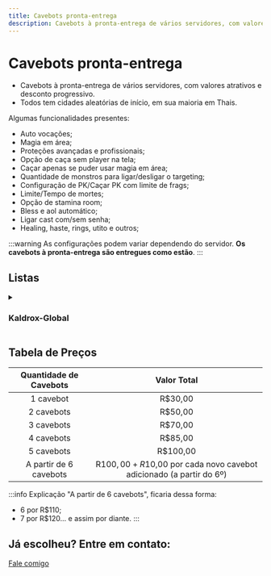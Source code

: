 ```yaml
---
title: Cavebots pronta-entrega
description: Cavebots à pronta-entrega de vários servidores, com valores atrativos e desconto progressivo.
---
```

# Cavebots pronta-entrega
- Cavebots à pronta-entrega de vários servidores, com valores atrativos e desconto progressivo.
- Todos tem cidades aleatórias de início, em sua maioria em Thais.

Algumas funcionalidades presentes:
  - Auto vocações;
  - Magia em área;
  - Proteções avançadas e profissionais;
  - Opção de caça sem player na tela;
  - Caçar apenas se puder usar magia em área;
  - Quantidade de monstros para ligar/desligar o targeting;
  - Configuração de PK/Caçar PK com limite de frags;
  - Limite/Tempo de mortes;
  - Opção de stamina room;
  - Bless e aol automático;
  - Ligar cast com/sem senha;
  - Healing, haste, rings, utito e outros;

:::warning
As configurações podem variar dependendo do servidor.
**Os cavebots à pronta-entrega são entregues como estão**.
:::

## Listas
<details>
  <summary>
    <h3>Kaldrox-Global</h3>
  </summary>
1. Abdendriel Fury, Dragon Lord & Infernalist Furygate
2. Abdendriel Fury Hellgate
3. Abdendriel Grim Reaper Hellgate
4. Abdendriel Grim Reaper & Spectre Orc Fortress E
5. Abdendriel Western Nightstalker & Western Corrupter Hellgate
6. Abdendriel Western Princess & Western Undead Hellgate
7. Abdendriel Western Undead Hellgate Tower
8. Ankrahmun Dark Torturer & Grim Reaper North
9. Ankrahmun Western Nightstalker, Behemoth & Western Princess (Tarpit Tomb) 
10. Arcana Demon NE
11. Arcana Dragon Lord E
12. Arcana Medusa N
13. Arcana Nightmare North
14. Arcana Phantasm SE
15. Arcana Undead Dragon NE
16. Arcana Western Nightstalker, Western Corrupter, Western Terramite, Western Princess & Western Undead North
17. Ashmura Asuras
18. Ashmura Cyclops Wooly & Behemoth E
19. Ashmura Fury E
20. Ashmura Western Nightstalker & Behemoth E
21. Ashmura Western Undead E
22. Atlanta Medusa, Hydra, Serpent Spawn & Hero
23. Bali Cyclops Wooly Zahrain
24. Bali Dark Asura, Dawnfire Asura, Midnight Asura & Frost Flower Asura Zahrain
25. Bali Dragon Lord
26. Bali Draken Zahrain
27. Bali Elf Black Gaard S
28. Bali Elf Black Gaard W
29. Bali Fury
30. Bali Fury Gaard W
31. Bali Fury of Venom
32. Bali Fury of Venom Zahrain S
33. Bali Fury of Venom Zahrain Sub Solo
34. Bali Golden Asura, Dawnfire Asura, Midnight Asura & Frost Flower Asura Zahrain
35. Bali Golden Warrior Zahrain N
36. Bali Golden Warrior Zahrain NW
37. Bali Grim Reaper, Dark Torturer & Spectre Zahrain
38. Bali Hellhound Sub-solo Castle
39. Bali Hydra N
40. Bali Infernalist, Dark Torturer e Grim Reaper Gaard W
41. Bali Juggernaut
42. Bali Medusa Serpent Spawn Hydra Zahrain
43. Bali Nefilim Gaard W
44. Bali Phantasm Gaard
45. Bali Roshamuul Monsters Zahrain
46. Bali Terrorsleep
47. Bali Western Behemoth
48. Bali Western Behemoth Zahrain N
49. Bali Western Nightstalker & Behemoth Zahrain N
50. Bali Western Princess & Western Undead Desert Zahrain
51. Bali Western Princess Zahrain Sub
52. Bali Western Undead Zahrain Sub
53. Bhaskar Asura
54. Bhaskar Black Warlock
55. Bhaskar Castle
56. Bhaskar Dark Torturer Lost Soul Destroyer S
57. Bhaskar Defiler Western Wyrm S
58. Bhaskar Demon, Dragon Lord, Fury & Infernalist
59. Bhaskar Dragon Lord NW
60. Bhaskar Draken North
61. Bhaskar Frost Dragon Terrorsleep
62. Bhaskar Fury Defiler Infernalist e Outros
63. Bhaskar Fury Dragon Lord Princess
64. Bhaskar Fury of Venom Medusa Sub W
65. Bhaskar Fury Of Venom W
66. Bhaskar Fury Sub-Solo SE
67. Bhaskar Grim Reaper Dark Torturer S
68. Bhaskar Grim Reaper Lost Soul Choking Fear
69. Bhaskar Lizard & Nefilim
70. Bhaskar Medusa Hydra Serpent W
71. Bhaskar Nefilim Cyclops Princess Behemoth
72. Bhaskar Phantasm North
73. Bhaskar Roshamuul Monsters
74. Bhaskar Western Behemoth S
75. Bhaskar Western Princess & Western Undead Village
76. Bhaskar Western Princess Village
77. Bhaskar Western Undead Princess S
78. Carlin Frost Dragon Sub-Solo Senja Vega
79. Carlin Golden Warrior
80. Carlin Grim Reaper, Dark Torturer, Lost Soul e Fury Sub
81. Carlin Warlock Demona
82. Cauldron Cyclops Wooly
83. Cauldron Draken S
84. Cauldron Grim Fury Juggernaut Demon Castle
85. Cauldron Grim Reaper & Medusa
86. Danil City Venom Camp
87. Darashia Grim Dark NW
88. Darashia Grim Reaper Drefia
89. Darashia Western Behemoth
90. Darmax Dragon Lord NW SubSolo
91. Darmax Fury W
92. Darmax Grim Reaper W
93. Darmax Hydra NE
94. Darmax Medusa NW
95. Darmax Western Undead Princess
96. Dragon Cave
97. Dungeon Dragon Lord
98. Dungeon Grim Reaper
99. Dungeon Hydra & Golden Warrior
100. Edron Asuras
101. Edron Betrayed Wraith Lost Soul Demon Spectre Inquisition
102. Edron Dark Lost Betrayed Wraith
103. Edron Dark Torturer Lost Soul Betrayed Wraith Inquisition
104. Edron Defiler Plaguesmith Blightwalker Inquisition
105. Edron Grim Reaper Anihilator
106. Edron Grim Reaper Hero Fortress
107. Edron The Hive Last Room Inquisition
108. Edron Western Nightstalker Corrupter Terramite W
109. Erebor Dragon Lord South
110. Erebor Grim Reaper N
111. Ethno Asura Camp
112. Ethno Cyclops Wooly Tower NW
113. Ethno Demon
114. Ethno Dragon Lord
115. Ethno Dragon Lord Fury Destroyer Mine SW
116. Ethno Drakens
117. Ethno Frazzlemaw Guzzlemaw Silencer
118. Ethno Frost Dragon
119. Ethno Western Behemoth South
120. Ethno Western Nightstalker Behemoth
121. Farmine Westerns Behemoth
122. Gengia DL Golden Western West
123. Gengia Hero DarkT Lost Soul S
124. Gengia Hydra Medusa
125. Gengia Western Princess Undead SW
126. Ghenov Cyclops Western Behemoth
127. Ghenov Dragon Lord
128. Ghenov Infernalist Dragon Lord
129. Glorath Draken
130. Gundabad Cyclops Wooly Behemoth E
131. Gundabad Cyclops Wooly Behemoth NE
132. Gundabad Dragon Lord S
133. Gundabad Draken W
134. Gundabad Grim Reaper NE
135. Gundabad Grim Reaper S
136. Gundabad Grim Spectre
137. Gundabad Hellhound
138. Gundabad Infernalist W
139. Gundabad Lizard Chosen W
140. Gundabad Lizard Draken NE
141. Gundabad Medusa NE
142. Gundabad Medusa Serpent Spawn E
143. Gundabad Nightmare North
144. Gundabad Prison
145. Gundabad Sea Serpent Quaras
146. Gundabad Undead Dragon SE
147. Gundabad Western Behemoth Cyclops Wooly 
148. Gundabad Western Nighstalker S
149. Gundabad Westerns NE
150. Ice City Vip Ice Camp
151. Ice Island Fury of Ice
152. Kampala Draken Lizard
153. Kampala Medusa
154. Kampala Serpent Spawn
155. Kazordoon Castle of Mondrar
156. Kazordoon Draken
157. Kazordoon Golden Warrior Isle of Devil
158. Liberty Bay Asura Peg Leg
159. Liberty Bay Medusa Serpent Spawn Hydra Goroma
160. Liberty Bay Medusa Serpent Spawn Treasure Island
161. Liberty Bay Phantasm
162. Liberty Bay Western Princess Peg Leg
163. Liberty Bay Westerns Nargor
164. Medusa Cave
165. Oken Infernalist Dragon Lord
166. Outland Medusa
167. Palladium Asura SE
168. Palladium Black Warlock North
169. Palladium Demon Dragon Lord W
170. Palladium Draken Ghastly
171. Palladium Fury N
172. Palladium Fury NE
173. Palladium Fury Of Venom GS SE
174. Palladium Fury Of Venom Hydra S
175. Palladium Fury Of Venom Medusa N
176. Palladium Golden Warrior DL W
177. Palladium Grim Reaper S
178. Palladium Infernalist DL Golden Warrior
179. Palladium Infernalist Dragon Lord S
180. Palladium Juggernaut
181. Palladium Neflim Undead Hellhound
182. Palladium Undead Dark Lost NE
183. Palladium Utorion
184. Palladium Western Cyclops Undead
185. Palladium Western Undead Princess W
186. Paper City Hydra
187. Port Hope Asura Palace
188. Port Hope Asura Palace Mirror
189. Port Hope Medusa Hydra Serpent Spawn Banuta
190. Port Hope Medusa Hydra Serpent Spawn Dragon Lord Medusa Tower
191. Port Hope Western Undead Tiquanda
192. Pyre Dragon Lord
193. Pyre Medusa Defiler Bog Hydra SE
194. Pyre Warlock
195. Python Defiler Phantasm Spectre North
196. Python Phantasm
197. Roshamuul North & South
198. Roshamuul Prison
199. Snowflake Dark Torturer Lost Soul
200. Snowflake Fury W
201. Snowflake Hydra SE
202. Svargrond Asuras Barbarian Camp
203. Svargrond Asuras Camp
204. Svargrond Frost Nibelor
205. Svargrond Fury of Ice Terrorsleep Frost Dragon Helheim
206. Svargrond Grim Reaper Mine
207. Svargrond Prison Mine W
208. Svargrond Prison North
209. Thais Behemoth Western Nightstalker S
210. Valar Afflicted Strider, Blemished Spawn & Eyeless Devourer
211. Valar Bashmu & Juvenile Bashmu
212. Valar Boar Man, Carnivostrich, Crape Man, Harpy, Liodile & Rhindeer
213. Valar Breach Brood, Dread Intruder, Reality Reaver & Sparkion
214. Valar Cobras
215. Valar Crazeds & Arachnophobica
216. Valar Devourer, Glooth Golem, Metal Gargoyle & Rot Elemental
217. Valar Diremaw & Deepworm
218. Valar Dragolisk, Mega Dragon & Wardragon
219. Valar Exotics
220. Valar Falcon Knight & Falcon Paladin
221. Valar Feral Sphinx, Goannas, Manticore & Werelions
222. Valar Flimsy Lost Soul, Mean Lost Soul & Freakish Lost Soul
223. Valar Lumbering & Spiky Carnivor
224. Valar Minotaurs
225. Valar Rustheap Golem & Metal Gargoyle
226. Valar Sight Of Surrender
227. Valar Spectres & Arachnophobica
228. Valar Sphinx, Lamassu, Girtablilu Warrior & Crypt Warden
229. Valar The Secret Library
230. Valar True Asuras & Hellhound
231. Valar Usurpers
232. Valar Vexclaw, Grimeleech & Hellflayer
233. Valar Waspoid, Spidris Elite, Spitter, Crawler, Spidris, Hive Overseer & Kollos
234. Valar Wereboar, Werebadger, Werebear & Werewolf
235. Valar Werehyaena Shaman & Werehyaena
236. Venore Black Warlock Dark Catedral
237. Venore Cyclops Wooly Behemoth East
238. Venore Draken Defiler Plaguesmith Swamp Troll Den S
239. Venore Golden Warrior SW
240. Venore Grim Reaper Dark Catedral
241. Venore Medusa Dark Catedral
242. Venore Medusa Serpent E
243. Western Desert Nightstalker
244. Western Desert Princess Undead
245. Yalahar Grim Reaper Lost Dark
246. Yalahar Hellspawn Plaguesmith Demon
247. Yalahar Medusa Serpent Spawn Bog Raider NW
248. Yalahar Vengoth
249. Zao Draken Chazorai
250. Zao Draken Lizard E
251. Zao Draken Lizard Orc Fortress S
252. Zao Draken Sub S
253. Zao Draken Wote
254. Zao Prison
255. Zao Western Nightstalker Terramite
</details>

## Tabela de Preços

| Quantidade de Cavebots                                  | Valor Total                     |
| :------------------------------------------------------: | :-----------------------------: |
| 1 cavebot                                               | R$30,00                         |
| 2 cavebots                                              | R$50,00                         |
| 3 cavebots                                              | R$70,00                         |
| 4 cavebots                                              | R$85,00                         |
| 5 cavebots                                              | R$100,00                        |
| A partir de 6 cavebots                                  | R$100,00 + R$10,00 por cada novo cavebot adicionado (a partir do 6º) |

:::info Explicação
"A partir de 6 cavebots", ficaria dessa forma:
- 6 por R$110;
- 7 por R$120... e assim por diante.
:::

## Já escolheu? Entre em contato:
<a href="/contatos" className="button button--primary button--lg button--block">
  Fale comigo
</a>